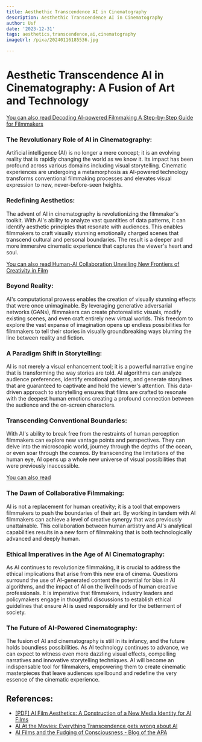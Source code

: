 ```yaml
---
title: Aesthethic Transcendence AI in Cinematography
description: Aesthethic Transcendence AI in Cinematography
author: Usf
date: '2023-12-31'
tags: aesthetics,transcendence,ai,cinematography
imageUrl: /pixa/20240116185536.jpg

---
```

# Aesthetic  Transcendence AI in Cinematography: A Fusion of Art and Technology

[You can also read Decoding AI-powered  Filmmaking A Step-by-Step  Guide for Filmmakers](Decoding%20AI-powered%20Filmmaking%20A%20Step-by-Step%20Guide%20for%20Filmmakers)


###  The Revolutionary Role of AI in  Cinematography:
Artificial intelligence (AI) is no longer a mere  concept; it is an evolving  reality that is rapidly changing the world as we know it. Its impact has been profound  across various domains including visual storytelling. Cinematic experiences are undergoing a metamorphosis as AI-powered technology transforms conventional filmmaking processes and  elevates visual expression to new, never-before-seen  heights.

### Redefining Aesthetics:
The advent of AI in cinematography is  revolutionizing the filmmaker's toolkit. With AI's ability to analyze vast quantities of data patterns, it  can identify aesthetic principles that resonate with audiences. This enables filmmakers to craft visually  stunning emotionally charged scenes  that transcend  cultural and personal boundaries. The result is a deeper and more immersive cinematic experience that captures  the viewer's  heart and soul.

[You  can also read Human-AI Collaboration Unveiling New Frontiers of Creativity in Film](Human-AI%20Collaboration%20Unveiling%20New%20Frontiers%20of%20Creativity%20in%20Film)


###  Beyond Reality:
AI's computational prowess  enables the creation of visually stunning effects  that were once unimaginable. By leveraging generative adversarial networks (GANs), filmmakers can create photorealistic visuals, modify existing scenes,  and even craft entirely new virtual worlds. This freedom to explore the  vast expanse of imagination opens up endless possibilities for filmmakers to tell their stories in  visually groundbreaking ways blurring the  line between reality  and fiction.

### A Paradigm Shift in Storytelling:
AI is not merely a visual enhancement tool; it is a powerful narrative engine that is transforming the way stories are told. AI algorithms can analyze audience preferences, identify emotional patterns, and generate storylines  that are guaranteed to captivate and hold the viewer's attention. This data-driven approach  to storytelling ensures that films are crafted to resonate  with the deepest human emotions creating a profound connection between the audience  and the on-screen characters.

###  Transcending Conventional Boundaries:
With AI's ability to break free from the  restraints  of human  perception filmmakers can explore new vantage points and perspectives. They can delve into the microscopic world, journey through the depths of the ocean, or even soar through the cosmos. By transcending the limitations of the human  eye, AI opens up a whole new universe of visual possibilities that were previously inaccessible.

[You can also read ]()


### The Dawn of Collaborative Filmmaking:
AI  is not a replacement for human creativity; it is a tool that empowers filmmakers to push the boundaries of their  art. By working  in tandem with AI filmmakers can achieve a  level of creative  synergy that was previously unattainable. This collaboration between human artistry and AI's analytical capabilities results in a new form of filmmaking that is both technologically advanced  and deeply human.

### Ethical  Imperatives in the Age of  AI Cinematography:
As  AI continues to revolutionize filmmaking, it is crucial to address the ethical implications that arise from this  new era  of cinema. Questions surround  the use of AI-generated content the potential for bias in AI algorithms, and the impact of AI on the livelihoods of human creative professionals. It is  imperative  that filmmakers, industry leaders and policymakers engage  in thoughtful discussions to  establish ethical guidelines that ensure  AI is used  responsibly and for the betterment of society.

### The Future of AI-Powered Cinematography:
The fusion of AI and cinematography is still in its infancy, and the future holds boundless possibilities. As AI technology continues  to advance, we can expect to  witness even more  dazzling visual effects, compelling narratives and innovative storytelling techniques. AI will become an indispensable tool  for filmmakers, empowering them to create cinematic masterpieces that leave audiences spellbound and redefine the very  essence of the  cinematic experience.

## References:
- [[PDF] AI Film Aesthetics: A Construction of a New Media Identity for AI Films](https://digitalcommons.chapman.edu/cgi/viewcontent.cgi?article=1007&context=film_studies_theses)
- [AI At the Movies: Everything Transcendence gets wrong about AI](https://www.clarifai.com/blog/ai-at-the-movies-everything-transcendence-gets-wrong-about-ai)
- [AI Films and the Fudging of Consciousness - Blog of the APA](https://blog.apaonline.org/2023/06/22/ai-films-and-the-fudging-of-consciousness/)
